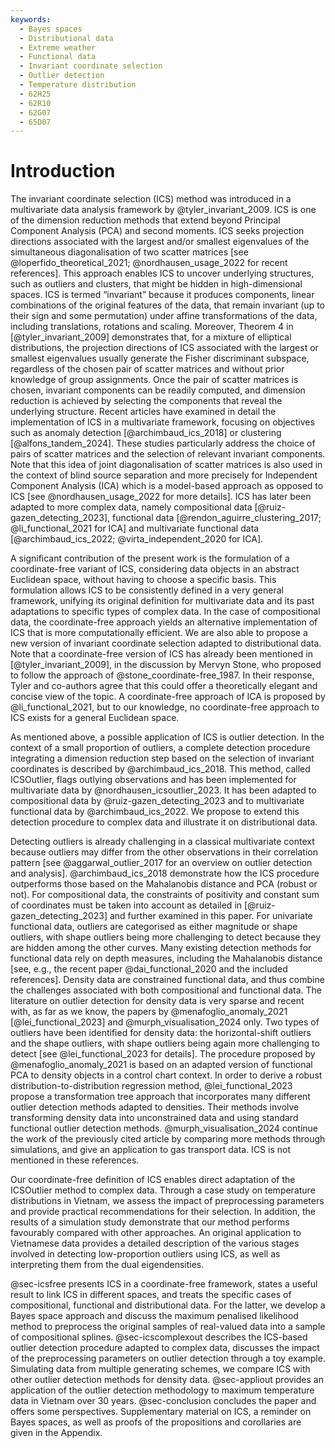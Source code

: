 ```yaml
---
keywords:
  - Bayes spaces
  - Distributional data
  - Extreme weather
  - Functional data
  - Invariant coordinate selection
  - Outlier detection
  - Temperature distribution
  - 62H25
  - 62R10
  - 62G07
  - 65D07
---
```


# Introduction

The invariant coordinate selection (ICS) method was introduced in a
multivariate data analysis framework by @tyler_invariant_2009. ICS is
one of the dimension reduction methods that extend beyond Principal
Component Analysis (PCA) and second moments. ICS seeks projection
directions associated with the largest and/or smallest eigenvalues of
the simultaneous diagonalisation of two scatter matrices [see
@loperfido_theoretical_2021; @nordhausen_usage_2022 for recent
references]. This approach enables ICS to uncover underlying structures,
such as outliers and clusters, that might be hidden in high-dimensional
spaces. ICS is termed "invariant" because it produces components,
linear combinations of the original features of the data, that remain
invariant (up to their sign and some permutation) under affine
transformations of the data, including translations, rotations and
scaling. Moreover, Theorem 4 in [@tyler_invariant_2009] demonstrates
that, for a mixture of elliptical distributions, the projection
directions of ICS associated with the largest or smallest eigenvalues
usually generate the Fisher discriminant subspace, regardless of the
chosen pair of scatter matrices and without prior knowledge of group
assignments. Once the pair of scatter matrices is chosen, invariant
components can be readily computed, and dimension reduction is achieved
by selecting the components that reveal the underlying structure. Recent
articles have examined in detail the implementation of ICS in a
multivariate framework, focusing on objectives such as anomaly detection
[@archimbaud_ics_2018] or clustering [@alfons_tandem_2024]. These
studies particularly address the choice of pairs of scatter matrices and
the selection of relevant invariant components. Note that this idea of
joint diagonalisation of scatter matrices is also used in the context of
blind source separation and more precisely for Independent Component
Analysis (ICA) which is a model-based approach as opposed to ICS [see
@nordhausen_usage_2022 for more details]. ICS has later been adapted to
more complex data, namely compositional data
[@ruiz-gazen_detecting_2023], functional data
[@rendon_aguirre_clustering_2017; @li_functional_2021 for ICA] and
multivariate functional data
[@archimbaud_ics_2022; @virta_independent_2020 for ICA].

A significant contribution of the present work is the formulation of a
coordinate-free variant of ICS, considering data objects in an abstract
Euclidean space, without having to choose a specific basis. This
formulation allows ICS to be consistently defined in a very general
framework, unifying its original definition for multivariate data and
its past adaptations to specific types of complex data. In the case of
compositional data, the coordinate-free approach yields an alternative
implementation of ICS that is more computationally efficient. We are
also able to propose a new version of invariant coordinate selection
adapted to distributional data. Note that a coordinate-free version of
ICS has already been mentioned in [@tyler_invariant_2009], in the
discussion by Mervyn Stone, who proposed to follow the approach of
@stone_coordinate-free_1987. In their response, Tyler and co-authors
agree that this could offer a theoretically elegant and concise view of
the topic. A coordinate-free approach of ICA is proposed by
@li_functional_2021, but to our knowledge, no coordinate-free approach
to ICS exists for a general Euclidean space.

As mentioned above, a possible application of ICS is outlier detection.
In the context of a small proportion of outliers, a complete detection
procedure integrating a dimension reduction step based on the selection
of invariant coordinates is described by @archimbaud_ics_2018. This
method, called ICSOutlier, flags outlying observations and has been
implemented for multivariate data by @nordhausen_icsoutlier_2023. It has
been adapted to compositional data by @ruiz-gazen_detecting_2023 and to
multivariate functional data by @archimbaud_ics_2022. We propose to
extend this detection procedure to complex data and illustrate it on
distributional data.

Detecting outliers is already challenging in a classical multivariate
context because outliers may differ from the other observations in their
correlation pattern [see @aggarwal_outlier_2017 for an overview on
outlier detection and analysis]. @archimbaud_ics_2018 demonstrate how
the ICS procedure outperforms those based on the Mahalanobis distance
and PCA (robust or not). For compositional data, the constraints of
positivity and constant sum of coordinates must be taken into account as
detailed in [@ruiz-gazen_detecting_2023] and further examined in this
paper. For univariate functional data, outliers are categorised as
either magnitude or shape outliers, with shape outliers being more
challenging to detect because they are hidden among the other curves.
Many existing detection methods for functional data rely on depth
measures, including the Mahalanobis distance [see, e.g., the recent
paper @dai_functional_2020 and the included references]. Density data
are constrained functional data, and thus combine the challenges
associated with both compositional and functional data. The literature
on outlier detection for density data is very sparse and recent with, as
far as we know, the papers by @menafoglio_anomaly_2021
[@lei_functional_2023] and @murph_visualisation_2024 only. Two types of
outliers have been identified for density data: the horizontal-shift
outliers and the shape outliers, with shape outliers being again more
challenging to detect [see @lei_functional_2023 for details]. The
procedure proposed by @menafoglio_anomaly_2021 is based on an adapted
version of functional PCA to density objects in a control chart context.
In order to derive a robust distribution-to-distribution regression
method, @lei_functional_2023 propose a transformation tree approach that
incorporates many different outlier detection methods adapted to
densities. Their methods involve transforming density data into
unconstrained data and using standard functional outlier detection
methods. @murph_visualisation_2024 continue the work of the previously
cited article by comparing more methods through simulations, and give an
application to gas transport data. ICS is not mentioned in these
references.

Our coordinate-free definition of ICS enables direct adaptation of the
ICSOutlier method to complex data. Through a case study on temperature
distributions in Vietnam, we assess the impact of preprocessing
parameters and provide practical recommendations for their selection. In
addition, the results of a simulation study demonstrate that our method
performs favourably compared with other approaches. An original
application to Vietnamese data provides a detailed description of the
various stages involved in detecting low-proportion outliers using ICS,
as well as interpreting them from the dual eigendensities.

@sec-icsfree presents ICS in a coordinate-free framework, states a useful result to
link ICS in different spaces, and treats the specific cases of
compositional, functional and distributional data. For the latter, we
develop a Bayes space approach and discuss the maximum penalised
likelihood method to preprocess the original samples of real-valued data
into a sample of compositional splines. @sec-icscomplexout describes
the ICS-based outlier detection procedure adapted to complex data,
discusses the impact of the preprocessing parameters on outlier
detection through a toy example. Simulating data from multiple
generating schemes, we compare ICS with other outlier detection methods
for density data. @sec-appliout provides an application of the outlier
detection methodology to maximum temperature data in Vietnam over 30
years. @sec-conclusion concludes the paper and offers some
perspectives. Supplementary material on ICS, a reminder on Bayes spaces,
as well as proofs of the propositions and corollaries are given in the
Appendix.
